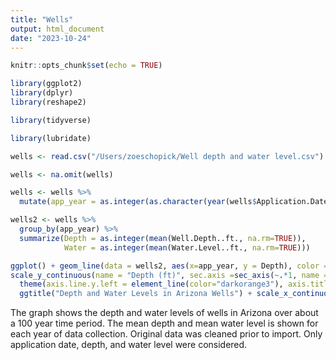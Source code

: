 ```yaml
---
title: "Wells"
output: html_document
date: "2023-10-24"
---
```


```r
knitr::opts_chunk$set(echo = TRUE)
```

```r
library(ggplot2)
library(dplyr)
library(reshape2)

library(tidyverse)

library(lubridate)
```

```r
wells <- read.csv("/Users/zoeschopick/Well depth and water level.csv")

wells <- na.omit(wells)


```

```r
wells <- wells %>%
  mutate(app_year = as.integer(as.character(year(wells$Application.Date)) ))

wells2 <- wells %>%
  group_by(app_year) %>%
  summarize(Depth = as.integer(mean(Well.Depth..ft., na.rm=TRUE)), 
            Water = as.integer(mean(Water.Level..ft., na.rm=TRUE)))

```


```r
ggplot() + geom_line(data = wells2, aes(x=app_year, y = Depth), color = "darkorange3") + geom_line(data = wells2, aes(x=app_year, y = Water), color = "blue") + xlab("Application Year") + ylab("Depth (ft)") + geom_point(data = wells2, aes(x=app_year, y = Depth), color = "darkorange3") + geom_point(data = wells2, aes(x=app_year, y = Water), color = "blue") +
scale_y_continuous(name = "Depth (ft)", sec.axis =sec_axis(~.*1, name = "Water Level (ft)", breaks = c(0, 200, 400, 600, 800, 1000)) , breaks = c(0, 200, 400, 600, 800, 1000)) +
  theme(axis.line.y.left = element_line(color="darkorange3"), axis.title.y.left = element_text(color="darkorange3"),axis.line.y.right = element_line(color="blue"), axis.title.y.right = element_text(color="blue"), plot.title = element_text(hjust = 0.5, size=15), axis.title = element_text(size = 12)) +
  ggtitle("Depth and Water Levels in Arizona Wells") + scale_x_continuous(breaks = c(1910, 1930, 1950, 1970, 1990, 2010, 2030)) 
```

The graph shows the depth and water levels of wells in Arizona over about a 100 year time period. The mean depth and mean water level is shown for each year of data collection. Original data was cleaned prior to import. Only application date, depth, and water level were considered. 
